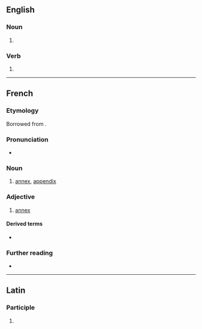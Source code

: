 {{also|annexé}}
==English==

===Noun===
{{en-noun}}

# {{alternative spelling of|en|annex}}

===Verb===
{{en-verb|annex}}

# {{alternative spelling of|en|annex}}

----

==French==

===Etymology===
Borrowed from {{etyl|la|fr}} {{m|la|annexus}}.

===Pronunciation===
* {{fr-IPA|annecse}}

===Noun===
{{fr-noun|f}}

# [[annex]], [[appendix]]

===Adjective===
{{fr-adj}}

# [[annex]] {{qualifier|attributive}}

====Derived terms====
* {{l|fr|annexer}}

===Further reading===
* {{R:TLFi}}

----

==Latin==

===Participle===
{{la-part-form|annexe}}

# {{inflection of|la|annexus||voc|m|s}}